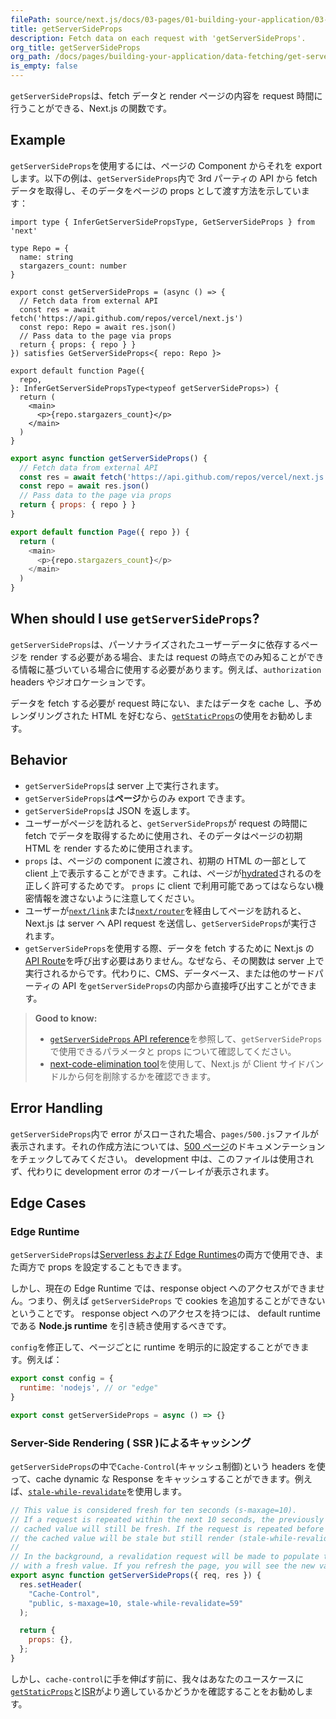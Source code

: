 ```yaml
---
filePath: source/next.js/docs/03-pages/01-building-your-application/03-data-fetching/03-get-server-side-props.mdx
title: getServerSideProps
description: Fetch data on each request with 'getServerSideProps'.
org_title: getServerSideProps
org_path: /docs/pages/building-your-application/data-fetching/get-server-side-props
is_empty: false
---
```


`getServerSideProps`は、fetch データと render ページの内容を request 時間に行うことができる、Next.js の関数です。

## Example

`getServerSideProps`を使用するには、ページの Component からそれを export します。以下の例は、`getServerSideProps`内で 3rd パーティの API から fetch データを取得し、そのデータをページの props として渡す方法を示しています：

```tsx:pages/index.tsx
import type { InferGetServerSidePropsType, GetServerSideProps } from 'next'

type Repo = {
  name: string
  stargazers_count: number
}

export const getServerSideProps = (async () => {
  // Fetch data from external API
  const res = await fetch('https://api.github.com/repos/vercel/next.js')
  const repo: Repo = await res.json()
  // Pass data to the page via props
  return { props: { repo } }
}) satisfies GetServerSideProps<{ repo: Repo }>

export default function Page({
  repo,
}: InferGetServerSidePropsType<typeof getServerSideProps>) {
  return (
    <main>
      <p>{repo.stargazers_count}</p>
    </main>
  )
}
```

```jsx:pages/index.js
export async function getServerSideProps() {
  // Fetch data from external API
  const res = await fetch('https://api.github.com/repos/vercel/next.js')
  const repo = await res.json()
  // Pass data to the page via props
  return { props: { repo } }
}

export default function Page({ repo }) {
  return (
    <main>
      <p>{repo.stargazers_count}</p>
    </main>
  )
}
```

## When should I use `getServerSideProps`?

`getServerSideProps`は、パーソナライズされたユーザーデータに依存するページを render する必要がある場合、または request の時点でのみ知ることができる情報に基づいている場合に使用する必要があります。例えば、`authorization` headers やジオロケーションです。

データを fetch する必要が request 時にない、またはデータを cache し、予めレンダリングされた HTML を好むなら、[`getStaticProps`](/ja/javascript/next.js/v14/03-pages/01-building-your-application/03-data-fetching/01-get-static-props)の使用をお勧めします。

## Behavior

- `getServerSideProps`は server 上で実行されます。
- `getServerSideProps`は**ページ**からのみ export できます。
- `getServerSideProps`は JSON を返します。
- ユーザーがページを訪れると、`getServerSideProps`が request の時間に fetch でデータを取得するために使用され、そのデータはページの初期 HTML を render するために使用されます。
- `props` は、ページの component に渡され、初期の HTML の一部として client 上で表示することができます。これは、ページが[hydrated](https://react.dev/reference/react-dom/hydrate)されるのを正しく許可するためです。 `props` に client で利用可能であってはならない機密情報を渡さないように注意してください。
- ユーザーが[`next/link`](/ja/javascript/next.js/v14/03-pages/02-api-reference/01-components/link)または[`next/router`](/ja/javascript/next.js/v14/03-pages/02-api-reference/02-functions/use-router)を経由してページを訪れると、Next.js は server へ API request を送信し、`getServerSideProps`が実行されます。
- `getServerSideProps`を使用する際、データを fetch するために Next.js の[API Route](/ja/javascript/next.js/v14/03-pages/01-building-your-application/01-routing/07-api-routes)を呼び出す必要はありません。なぜなら、その関数は server 上で実行されるからです。代わりに、CMS、データベース、または他のサードパーティの API を`getServerSideProps`の内部から直接呼び出すことができます。

> **Good to know:**
>
> - [`getServerSideProps` API reference](/ja/javascript/next.js/v14/03-pages/02-api-reference/02-functions/get-server-side-props)を参照して、`getServerSideProps`で使用できるパラメータと props について確認してください。
> - [next-code-elimination tool](https://next-code-elimination.vercel.app/)を使用して、Next.js が Client サイドバンドルから何を削除するかを確認できます。

## Error Handling

`getServerSideProps`内で error がスローされた場合、`pages/500.js`ファイルが表示されます。それの作成方法については、[500 ページ](/ja/javascript/next.js/v14/03-pages/01-building-your-application/01-routing/08-custom-error#500-page)のドキュメンテーションをチェックしてみてください。 development 中は、このファイルは使用されず、代わりに development error のオーバーレイが表示されます。

## Edge Cases

### Edge Runtime

`getServerSideProps`は[Serverless および Edge Runtimes](/ja/javascript/next.js/v14/03-pages/01-building-your-application/02-rendering/06-edge-and-nodejs-runtimes)の両方で使用でき、また両方で props を設定することもできます。

しかし、現在の Edge Runtime では、response object へのアクセスができません。つまり、例えば `getServerSideProps` で cookies を追加することができないということです。 response object へのアクセスを持つには、 default runtime である **Node.js runtime** を引き続き使用するべきです。

`config`を修正して、ページごとに runtime を明示的に設定することができます。例えば：

```jsx:pages/index.js
export const config = {
  runtime: 'nodejs', // or "edge"
}

export const getServerSideProps = async () => {}
```

### Server-Side Rendering ( SSR )によるキャッシング

`getServerSideProps`の中で`Cache-Control`(キャッシュ制御)という headers を使って、cache dynamic な Response をキャッシュすることができます。例えば、[`stale-while-revalidate`](https://web.dev/stale-while-revalidate/)を使用します。

```jsx
// This value is considered fresh for ten seconds (s-maxage=10).
// If a request is repeated within the next 10 seconds, the previously
// cached value will still be fresh. If the request is repeated before 59 seconds,
// the cached value will be stale but still render (stale-while-revalidate=59).
//
// In the background, a revalidation request will be made to populate the cache
// with a fresh value. If you refresh the page, you will see the new value.
export async function getServerSideProps({ req, res }) {
  res.setHeader(
    "Cache-Control",
    "public, s-maxage=10, stale-while-revalidate=59"
  );

  return {
    props: {},
  };
}
```

しかし、`cache-control`に手を伸ばす前に、我々はあなたのユースケースに[`getStaticProps`](/ja/javascript/next.js/v14/03-pages/01-building-your-application/03-data-fetching/01-get-static-props)と[ISR](/ja/javascript/next.js/v14/03-pages/01-building-your-application/03-data-fetching/04-incremental-static-regeneration)がより適しているかどうかを確認することをお勧めします。
